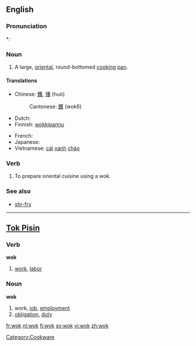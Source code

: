 ==English==

===Pronunciation===
*: {{rhymes|ɒk}}

===Noun===
{{en-noun}}

# A large, [[oriental]], round-bottomed [[cook]]ing [[pan]].

====Translations====
{{trans-top|large round pan}}
* Chinese: [[鑊]], [[镬]] (huò)
*: Cantonese: [[鑊]] (wok6)
* Dutch: {{t+|nl|wok|m}}
*Finnish: [[wokkipannu]]
{{trans-mid}}
* French: {{t+|fr|wok|m}}
* Japanese: {{t|ja|中華鍋|tr=chūka-nabe|sc=Jpan}}
* Vietnamese: [[cái]] [[xanh]] [[chảo]]
{{trans-bottom}}

===Verb===
{{en-verb|woks|woking|woked}}

# To prepare oriental cuisine using a ''wok.''

===See also===
* [[stir-fry]]

[[Category:Cookware]]

----

==[[Tok Pisin]]==

===Verb===
'''wok'''

# [[work]], [[labor]]

===Noun===
'''wok'''

# work, [[job]], [[employment]]
# [[obligation]], [[duty]]

[[fr:wok]]
[[nl:wok]]
[[fi:wok]]
[[sv:wok]]
[[vi:wok]]
[[zh:wok]]